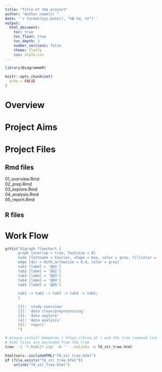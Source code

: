 ```yaml
---
title: "Title of the project"
author: "Author name(s) "
date: '`r format(Sys.Date(), "%B %d, %Y")`'
output:
  html_document:
    toc: true 
    toc_float: true
    toc_depth: 3  
    number_sections: false  
    theme: flatly  
    css: style.css
---
```


```r
library(DiagrammeR)

knitr::opts_chunk$set(
  echo = FALSE
)
```
# Overview

# Project Aims

# Project Files
## Rmd files
01_overview.Rmd  
02_prep.Rmd  
03_explore.Rmd    
04_analysis.Rmd   
05_report.Rmd

## R files

# Work Flow

```r
grViz("digraph flowchart {
      graph [overlap = true, fontsize = 8]
      node [fontname = Courier, shape = box, color = grey, fillcolor = whitesmoke, style = filled] 
      edge [dir = both,arrowsize = 0.4, color = grey]
      tab1 [label = '@@1']
      tab2 [label = '@@2']
      tab3 [label = '@@3']
      tab4 [label = '@@4']
      tab5 [label = '@@5']

      tab1 -> tab2 -> tab3 -> tab4 -> tab5;
      }

      [1]: 'study overview'
      [2]: 'data clean/preprocessing'
      [3]: 'data explore'
      [4]: 'data analysis'
      [5]: 'report'
      ")
```

```bash
# please install Homebrew ( https://brew.sh ) and the tree command line tool ( ~/$ brew install tree) before running code below
# html files are excluded from the tree
tree  -I '*.html|*.css' -H '' --nolinks -o fd_str_tree.html
```

```r
htmltools::includeHTML("fd_str_tree.html")
if (file.exists("fd_str_tree.html")) 
    unlink("fd_str_tree.html")
```
